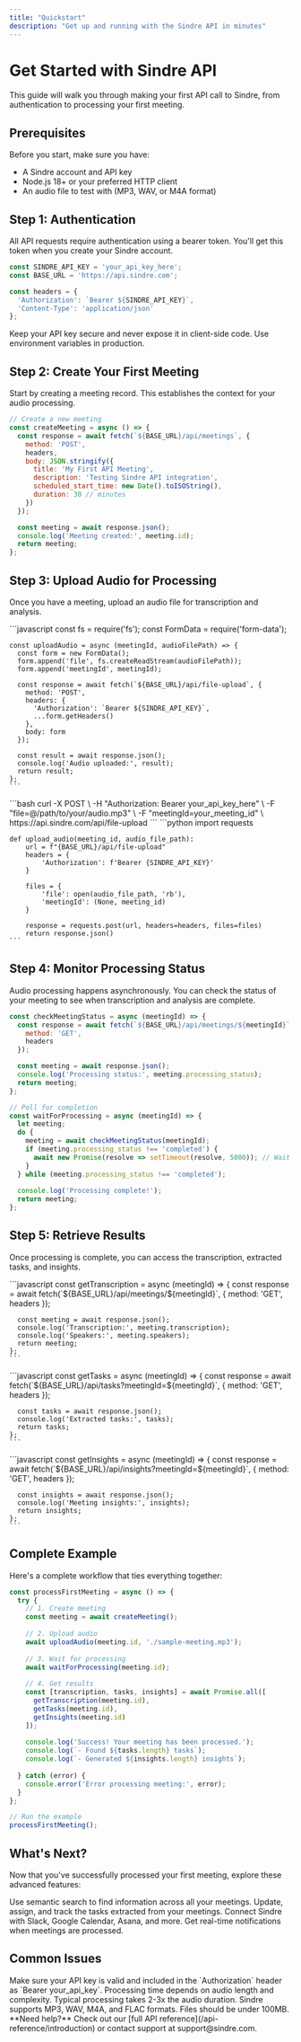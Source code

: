 ```yaml
---
title: "Quickstart"
description: "Get up and running with the Sindre API in minutes"
---
```


# Get Started with Sindre API

This guide will walk you through making your first API call to Sindre, from authentication to processing your first meeting.

## Prerequisites

Before you start, make sure you have:
- A Sindre account and API key
- Node.js 18+ or your preferred HTTP client
- An audio file to test with (MP3, WAV, or M4A format)

## Step 1: Authentication

All API requests require authentication using a bearer token. You'll get this token when you create your Sindre account.

```javascript
const SINDRE_API_KEY = 'your_api_key_here';
const BASE_URL = 'https://api.sindre.com';

const headers = {
  'Authorization': `Bearer ${SINDRE_API_KEY}`,
  'Content-Type': 'application/json'
};
```

<Warning>
  Keep your API key secure and never expose it in client-side code. Use environment variables in production.
</Warning>

## Step 2: Create Your First Meeting

Start by creating a meeting record. This establishes the context for your audio processing.

```javascript
// Create a new meeting
const createMeeting = async () => {
  const response = await fetch(`${BASE_URL}/api/meetings`, {
    method: 'POST',
    headers,
    body: JSON.stringify({
      title: 'My First API Meeting',
      description: 'Testing Sindre API integration',
      scheduled_start_time: new Date().toISOString(),
      duration: 30 // minutes
    })
  });

  const meeting = await response.json();
  console.log('Meeting created:', meeting.id);
  return meeting;
};
```

## Step 3: Upload Audio for Processing

Once you have a meeting, upload an audio file for transcription and analysis.

<Tabs>
  <Tab title="Node.js">
    ```javascript
    const fs = require('fs');
    const FormData = require('form-data');

    const uploadAudio = async (meetingId, audioFilePath) => {
      const form = new FormData();
      form.append('file', fs.createReadStream(audioFilePath));
      form.append('meetingId', meetingId);

      const response = await fetch(`${BASE_URL}/api/file-upload`, {
        method: 'POST',
        headers: {
          'Authorization': `Bearer ${SINDRE_API_KEY}`,
          ...form.getHeaders()
        },
        body: form
      });

      const result = await response.json();
      console.log('Audio uploaded:', result);
      return result;
    };
    ```
  </Tab>
  <Tab title="cURL">
    ```bash
    curl -X POST \
      -H "Authorization: Bearer your_api_key_here" \
      -F "file=@/path/to/your/audio.mp3" \
      -F "meetingId=your_meeting_id" \
      https://api.sindre.com/api/file-upload
    ```
  </Tab>
  <Tab title="Python">
    ```python
    import requests

    def upload_audio(meeting_id, audio_file_path):
        url = f"{BASE_URL}/api/file-upload"
        headers = {
            'Authorization': f'Bearer {SINDRE_API_KEY}'
        }
        
        files = {
            'file': open(audio_file_path, 'rb'),
            'meetingId': (None, meeting_id)
        }
        
        response = requests.post(url, headers=headers, files=files)
        return response.json()
    ```
  </Tab>
</Tabs>

## Step 4: Monitor Processing Status

Audio processing happens asynchronously. You can check the status of your meeting to see when transcription and analysis are complete.

```javascript
const checkMeetingStatus = async (meetingId) => {
  const response = await fetch(`${BASE_URL}/api/meetings/${meetingId}`, {
    method: 'GET',
    headers
  });

  const meeting = await response.json();
  console.log('Processing status:', meeting.processing_status);
  return meeting;
};

// Poll for completion
const waitForProcessing = async (meetingId) => {
  let meeting;
  do {
    meeting = await checkMeetingStatus(meetingId);
    if (meeting.processing_status !== 'completed') {
      await new Promise(resolve => setTimeout(resolve, 5000)); // Wait 5 seconds
    }
  } while (meeting.processing_status !== 'completed');
  
  console.log('Processing complete!');
  return meeting;
};
```

## Step 5: Retrieve Results

Once processing is complete, you can access the transcription, extracted tasks, and insights.

<Tabs>
  <Tab title="Get Transcription">
    ```javascript
    const getTranscription = async (meetingId) => {
      const response = await fetch(`${BASE_URL}/api/meetings/${meetingId}`, {
        method: 'GET',
        headers
      });

      const meeting = await response.json();
      console.log('Transcription:', meeting.transcription);
      console.log('Speakers:', meeting.speakers);
      return meeting;
    };
    ```
  </Tab>
  <Tab title="Get Extracted Tasks">
    ```javascript
    const getTasks = async (meetingId) => {
      const response = await fetch(`${BASE_URL}/api/tasks?meetingId=${meetingId}`, {
        method: 'GET',
        headers
      });

      const tasks = await response.json();
      console.log('Extracted tasks:', tasks);
      return tasks;
    };
    ```
  </Tab>
  <Tab title="Get Insights">
    ```javascript
    const getInsights = async (meetingId) => {
      const response = await fetch(`${BASE_URL}/api/insights?meetingId=${meetingId}`, {
        method: 'GET',
        headers
      });

      const insights = await response.json();
      console.log('Meeting insights:', insights);
      return insights;
    };
    ```
  </Tab>
</Tabs>

## Complete Example

Here's a complete workflow that ties everything together:

```javascript
const processFirstMeeting = async () => {
  try {
    // 1. Create meeting
    const meeting = await createMeeting();
    
    // 2. Upload audio
    await uploadAudio(meeting.id, './sample-meeting.mp3');
    
    // 3. Wait for processing
    await waitForProcessing(meeting.id);
    
    // 4. Get results
    const [transcription, tasks, insights] = await Promise.all([
      getTranscription(meeting.id),
      getTasks(meeting.id),
      getInsights(meeting.id)
    ]);
    
    console.log('Success! Your meeting has been processed.');
    console.log(`- Found ${tasks.length} tasks`);
    console.log(`- Generated ${insights.length} insights`);
    
  } catch (error) {
    console.error('Error processing meeting:', error);
  }
};

// Run the example
processFirstMeeting();
```

## What's Next?

Now that you've successfully processed your first meeting, explore these advanced features:

<CardGroup cols={2}>
  <Card
    title="Search Your Content"
    icon="search"
    href="/api-reference/search"
  >
    Use semantic search to find information across all your meetings.
  </Card>
  <Card
    title="Manage Tasks"
    icon="list-check"
    href="/api-reference/tasks"
  >
    Update, assign, and track the tasks extracted from your meetings.
  </Card>
  <Card
    title="Set Up Integrations"
    icon="plug"
    href="/integrations/overview"
  >
    Connect Sindre with Slack, Google Calendar, Asana, and more.
  </Card>
  <Card
    title="Webhooks"
    icon="webhook"
    href="/api-reference/webhooks"
  >
    Get real-time notifications when meetings are processed.
  </Card>
</CardGroup>

## Common Issues

<AccordionGroup>
  <Accordion icon="warning" title="Authentication Error (401)">
    Make sure your API key is valid and included in the `Authorization` header as `Bearer your_api_key`.
  </Accordion>
  <Accordion icon="clock" title="Processing Takes Too Long">
    Processing time depends on audio length and complexity. Typical processing takes 2-3x the audio duration.
  </Accordion>
  <Accordion icon="file" title="Unsupported File Format">
    Sindre supports MP3, WAV, M4A, and FLAC formats. Files should be under 100MB.
  </Accordion>
</AccordionGroup>

<Note>
  **Need help?** Check out our [full API reference](/api-reference/introduction) or contact support at support@sindre.com.
</Note>
